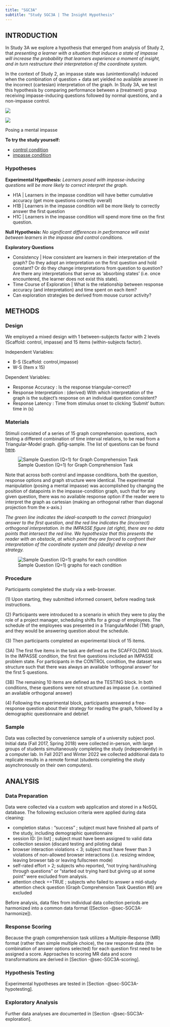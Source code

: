 ```yaml
---
title: "SGC3A"
subtitle: "Study SGC3A | The Insight Hypothesis"
---
```


\newpage

## INTRODUCTION {.unnumbered}

In Study 3A we explore a hypothesis that emerged from analysis of Study 2, that *presenting a learner with a situation that induces a state of impasse will increase the probability that learners experience a moment of insight, and in turn restructure their interpretation of the coordinate system.*

In the context of Study 2, an impasse state was (unintentionally) induced when the combination of question + data set yielded no available answer in the incorrect (cartesian) interpretation of the graph. In Study 3A, we test this hypothesis by comparing performance between a (treatment) group receiving impasse-inducing questions followed by normal questions, and a non-impasse control.

::: {#fig-manipulation layout-ncol="2"}
![](static/stimuli/nonimpasse.png){#fig-control}

![](static/stimuli/impasse.png){#fig-impasse}

Posing a mental impasse
:::

**To try the study yourself:**

-   [control condition](https://limitless-plains-85018.herokuapp.com/?study=SGC3A&condition=111&session=WEB-DEMO)
-   [impasse condition](https://limitless-plains-85018.herokuapp.com/?study=SGC3A&condition=121&session=WEB-DEMO)

### Hypotheses

**Experimental Hypothesis:** *Learners posed with impasse-inducing questions will be more likely to correct interpret the graph.*

-   H1A \| Learners in the impasse condition will have better cumulative accuracy (get more questions correctly overall)
-   H1B \| Learners in the impasse condition will be more likely to correctly answer the first question
-   H1C \| Learners in the impasse condition will spend more time on the first question.

**Null Hypothesis:** *No significant differences in performance will exist between learners in the impasse and control conditions.*

**Exploratory Questions**

-   Consistency \| How consistent are learners in their interpretation of the graph? Do they adopt an interpretation on the first question and hold constant? Or do they change interpretations from question to question? Are there any interpretations that serve as 'absorbing states' (i.e. once encountered, the learner does not exist this state).
-   Time Course of Exploration \| What is the relationship between response accuracy (and interpretation) and time spent on each item?
-   Can exploration strategies be derived from mouse cursor activity?

## METHODS

### Design

We employed a mixed design with 1 between-subjects factor with 2 levels (Scaffold: control, impasse) and 15 items (within-subjects factor).

Independent Variables:

-   B-S (Scaffold: control,impasse)
-   W-S (Item x 15)

Dependent Variables:

-   Response Accuracy : Is the response triangular-correct?
-   Response Interpretation : (derived) With which interpretation of the graph is the subject's response on an individual question consistent?
-   Response Latency : Time from stimulus onset to clicking 'Submit' button: time in (s)

### Materials

Stimuli consisted of a series of 15 graph comprehension questions, each testing a different combination of time interval relations, to be read from a Triangular-Model graph. @fig-sample. The list of questions can be found [here](static/stimuli/sgcx_questions.csv).

![Sample Question (Q=1) for Graph Comprehension Task](static/stimuli/sample_task.png){#fig-sample fig-alt="picture of multiple select question on the left, accompanied by a triangular model graph on the right" fig-align="center"}

Note that across both control and impasse conditions, both the question, response options and graph structure were identical. The experimental manipulation (posing a mental impasse) was accomplished by changing the position of datapoints in the impasse-condition graph, such that for any given question, there was no available response option if the reader were to interpret the graph as cartesian (making an orthogonal rather than diagonal projection from the x-axis.)

*The green line indicates the ideal-scanpath to the correct (triangular) answer to the first question, and the red line indicates the (incorrect) orthogonal interpretation. In the IMPASSE figure (at right), there are no data points that intersect the red line. We hypothesize that this presents the reader with an obstacle, at which point they are forced to confront their interpretation of the coordinate system and (ideally) develop a new strategy.*

![Sample Question (Q=1) graphs for each condition](static/stimuli/3A_conditions.png){#fig-conditions fig-alt="a triangle graph at left shows the correct (diagonal) path from the x-axis to the correct answer(datapoint f) in green, and an incorrect orthogonal projection from the x-axis to incorrect datapoint A.  At right, the same graph is depicted, but datapoint A no longer intersects the orthogonal projection from the xaxis."}

### Procedure

Participants completed the study via a web-browser.

\(1\) Upon starting, they submitted informed consent, before reading task instructions.

\(2\) Participants were introduced to a scenario in which they were to play the role of a project manager, scheduling shifts for a group of employees. The schedule of the employees was presented in a TriangularModel (TM) graph, and they would be answering question about the schedule.

\(3\) Then participants completed an experimental block of 15 items.

(3A) The first five items in the task are defined as the SCAFFOLDING block. In the IMPASSE condition, the first five questions included an IMPASSE problem state. For participants in the CONTROL condition, the dataset was structure such that there was always an available 'orthogonal answer' for the first 5 questions.

(3B) The remaining 10 items are defined as the TESTING block. In both conditions, these questions were not structured as impasse (i.e. contained an available orthogonal answer)

\(4\) Following the experimental block, participants answered a free-response question about their strategy for reading the graph, followed by a demographic questionnaire and debrief.

### Sample

Data was collected by convenience sample of a university subject pool. Initial data (Fall 2017, Spring 2018) were collected in-person, with large groups of students simultaneously completing the study (independently) in a computer lab. In Fall 2021 and Winter 2022 we collected additional data to replicate results in a remote format (students completing the study asynchronously on their own computers).

## ANALYSIS

### Data Preparation

Data were collected via a custom web application and stored in a NoSQL database. The following exclusion criteria were applied during data cleaning:

-   completion status : "success" ; subject must have finished all parts of the study, including demographic questionnaire
-   session ID: \[in list\] ; subject must have been assigned to valid data collection session (discard testing and piloting data)
-   browser interaction violations \< 3; subject must have fewer than 3 violations of non-allowed browser interactions (i.e. resizing window, leaving browser tab or leaving fullscreen mode)
-   self-rated effort \> 2; subjects who reported, "not trying hard/rushing through questions" or "started out trying hard but giving up at some point" were excluded from analysis.
-   attention check ==TRUE ; subjects who failed to answer a mid-study attention check question (Graph Comprehension Task Question #6) are excluded

Before analysis, data files from individual data collection periods are harmonized into a common data format ([Section -@sec-SGC3A-harmonize]).

### Response Scoring

Because the graph comprehension task utilizes a Multiple-Response (MR) format (rather than simple multiple choice), the raw response data (the combination of answer options selected) for each question first need to be assigned a score. Approaches to scoring MR data and score transformations are derived in [Section -@sec-SGC3A-scoring].

### Hypothesis Testing

Experimental hypotheses are tested in [Section -@sec-SGC3A-hypotesting].

### Exploratory Analysis

Further data analyses are documented in [Section -@sec-SGC3A-exploration].

### 
